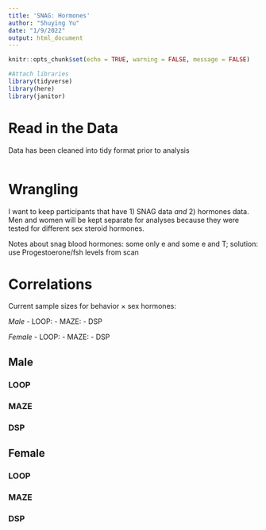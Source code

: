 ```yaml
---
title: 'SNAG: Hormones'
author: "Shuying Yu"
date: "1/9/2022"
output: html_document
---
```


```r
knitr::opts_chunk$set(echo = TRUE, warning = FALSE, message = FALSE)

#Attach libraries
library(tidyverse)
library(here)
library(janitor)
```


# Read in the Data

Data has been cleaned into tidy format prior to analysis

```r
```



# Wrangling


I want to keep participants that have 1) SNAG data *and* 2) hormones data. Men and women will be kept separate for analyses because they were tested for different sex steroid hormones.



Notes about snag blood hormones: some only e and some e and T; solution: use Progestoerone/fsh levels from scan

# Correlations

Current sample sizes for behavior $\times$ sex hormones:

*Male*
- LOOP: 
- MAZE: 
- DSP

*Female*
- LOOP:
- MAZE: 
- DSP

## Male

### LOOP

### MAZE

### DSP

## Female

### LOOP

### MAZE

### DSP





